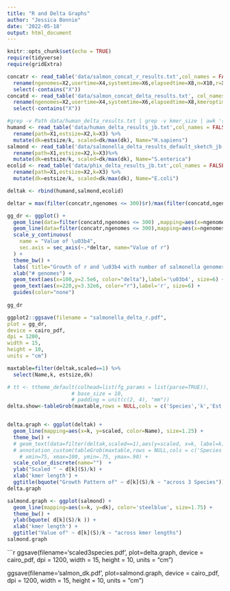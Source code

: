 ```yaml
---
title: "R and Delta Graphs"
author: "Jessica Bonnie"
date: '2022-05-18'
output: html_document
---
```


```r
knitr::opts_chunk$set(echo = TRUE)
require(tidyverse)
require(gridExtra)

```



```r
concatr <- read_table('data/salmon_concat_r_results.txt',col_names = FALSE) %>% 
  rename(ngenomes=X2,usertime=X4,systemtime=X6,elapsedtime=X8,n=X10,r=X12) %>%
  select(-contains("X"))
concatd <- read_table('data/salmon_concat_delta_results.txt', col_names=FALSE) %>%
  rename(ngenomes=X2,usertime=X4,systemtime=X6,elapsedtime=X8,kmeroptimal=X10,delta=X12) %>%
  select(-contains("X"))

#grep -v Path data/human_delta_results.txt | grep -v kmer_size | awk '{print $0,NR}' > data/human_delta_results_jb.txt
humand <- read_table('data/human_delta_results_jb.txt',col_names = FALSE) %>% 
  rename(path=X1,estsize=X2,k=X3) %>%
  mutate(dk=estsize/k, scaled=dk/max(dk), Name="H.sapiens") 
salmond <- read_table('data/salmonella_delta_results_default_sketch_jb.txt',col_names = FALSE) %>%
  rename(path=X1,estsize=X2,k=X3)%>%
  mutate(dk=estsize/k, scaled=dk/max(dk), Name="S.enterica")  
ecolid <- read_table('data/phix_delta_results_jb.txt',col_names = FALSE) %>%
  rename(path=X1,estsize=X2,k=X3) %>%
  mutate(dk=estsize/k, scaled=dk/max(dk), Name="E.coli")  

deltak <- rbind(humand,salmond,ecolid)
```



```r
deltar = max(filter(concatr,ngenomes <= 300)$r)/max(filter(concatd,ngenomes <= 300)$delta)-.2

gg_dr <- ggplot() + 
  geom_line(data=filter(concatd,ngenomes <= 300) ,mapping=aes(x=ngenomes,y=delta, color="delta"), size=1.25) +
  geom_line(data=filter(concatr,ngenomes <= 300),mapping=aes(x=ngenomes,y=r/deltar, color="r"), size=1.25) +
  scale_y_continuous(
    name = "Value of \u03b4",
    sec.axis = sec_axis(~.*deltar, name="Value of r")
  ) +
  theme_bw() +
  labs( title="Growth of r and \u03b4 with number of salmonella genomes") +
  xlab("# genomes") +
  geom_text(aes(x=100,y=2.5e6, color="delta"),label='\u03b4', size=6) +
  geom_text(aes(x=220,y=3.32e6, color="r"),label='r', size=6) +
  guides(color="none")
  
gg_dr
```

```r

ggplot2::ggsave(filename = "salmonella_delta_r.pdf", 
plot = gg_dr, 
device = cairo_pdf, 
dpi = 1200, 
width = 15,
height = 10, 
units = "cm")


```



```r
maxtable=filter(deltak,scaled==1) %>%
  select(Name,k, estsize,dk)

# tt <- ttheme_default(colhead=list(fg_params = list(parse=TRUE)),
                     # base_size = 10,
                     # padding = unit(c(2, 4), "mm"))
delta.show<-tableGrob(maxtable,rows = NULL,cols = c('Species','k','Est. Size','\u03b4'))


delta.graph <- ggplot(deltak) + 
  geom_line(mapping=aes(x=k, y=scaled, color=Name), size=1.25) + 
  theme_bw() +
  # geom_text(data=filter(deltak,scaled==1),aes(y=scaled, x=k, label=k)) +
  # annotation_custom(tableGrob(maxtable,rows = NULL,cols = c('Species','k','Est. Size','\u03b4')),
    # xmin=75, xmax=100, ymin=.75, ymax=.90) +
  scale_color_discrete(name="")  +
  ylab("Scaled " ~ d[k](S)/k) +
  xlab('kmer length') +
  ggtitle(bquote("Growth Pattern of" ~ d[k](S)/k ~ "across 3 Species"))
delta.graph

salmond.graph <- ggplot(salmond) + 
  geom_line(mapping=aes(x=k, y=dk), color='steelblue', size=1.75) + 
  theme_bw() +
  ylab(bquote( d[k](S)/k )) +
  xlab('kmer length') +
  ggtitle("Value of" ~ d[k](S)/k ~ "across kmer lengths")
salmond.graph

```

```r
ggsave(filename='scaled3species.pdf',
       plot=delta.graph,
       device = cairo_pdf, 
       dpi = 1200, 
       width = 15,
       height = 10, 
       units = "cm")

ggsave(filename='salmon_dk.pdf',
       plot=salmond.graph,
       device = cairo_pdf, 
       dpi = 1200, 
       width = 15,
       height = 10, 
       units = "cm")
